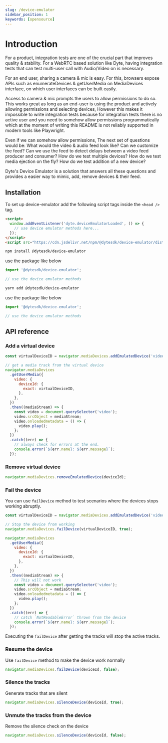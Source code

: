 ```yaml
---
slug: /device-emulator
sidebar_position: 1
keywords: [opensource]
---
```


# Introduction

For a product, integration tests are one of the crucial part that improves quality & stability. For a WebRTC based solution like Dyte, having integration tests that can test multi-user call with Audio/Video on is necessary.

For an end user, sharing a camera & mic is easy. For this, browsers expose APIs such as enumerateDevices & getUserMedia on MediaDevices interface, on which user interfaces can be built easily.

Access to camera & mic prompts the users to allow permissions to do so. This works great as long as an end-user is using the product and actively allowing permissions and selecting devices, However this makes it impossible to write integration tests because for integration tests there is no active user and you need to somehow allow permissions programmatically which at the moment of writing this README is not reliably supported in modern tools like Playwright.

Even if we can somehow allow permissions, The next set of questions would be: What would the video & audio feed look like? Can we customize the feed? Can we use the feed to detect delays between a video feed producer and consumer? How do we test multiple devices? How do we test media ejection on the fly? How do we test addition of a new device?

Dyte's Device Emulator is a solution that answers all these questions and provides a easier way to mimic, add, remove devices & their feed.

## Installation

<Tabs groupId="cdn-npm">
  <TabItem value="cdn" label="CDN" default>

To set up device-emulator add the following script tags inside
the `<head />` tag.

```html
<script>
  window.addEventListener('dyte.deviceEmulatorLoaded', () => {
    // use device emulator methods here...
  });
</script>
<script src="https://cdn.jsdelivr.net/npm/@dytesdk/device-emulator/dist/index.iife.js"></script>
```

  </TabItem>
  <TabItem value="npm" label="npm">

```bash
npm install @dytesdk/device-emulator
```

use the package like below

```js
import '@dytesdk/device-emulator';

// use the device emulator methods
```

  </TabItem>

  <TabItem value="yarn" label="yarn">

```bash
yarn add @dytesdk/device-emulator
```

use the package like below

```js
import '@dytesdk/device-emulator';

// use the device emulator methods
```

  </TabItem>
</Tabs>

## API reference

### Add a virtual device

```js {1}
const virtualDeviceID = navigator.mediaDevices.addEmulatedDevice('videoinput');

// get a media track from the virtual device
navigator.mediaDevices
  .getUserMedia({
    video: {
      deviceId: {
        exact: virtualDeviceID,
      },
    },
  })
  .then((mediaStream) => {
    const video = document.querySelector('video');
    video.srcObject = mediaStream;
    video.onloadedmetadata = () => {
      video.play();
    };
  })
  .catch((err) => {
    // always check for errors at the end.
    console.error(`${err.name}: ${err.message}`);
  });
```

### Remove virtual device

```js
navigator.mediaDevices.removeEmulatedDevice(deviceId);
```

### Fail the device

You can use `failDevice` method to test scenarios where the devices stops working abruptly.

```js {4}
const virtualDeviceID = navigator.mediaDevices.addEmulatedDevice('videoinput');

// Stop the device from working
navigator.mediaDevices.failDevice(virtualDeviceID, true);

navigator.mediaDevices
  .getUserMedia({
    video: {
      deviceId: {
        exact: virtualDeviceID,
      },
    },
  })
  .then((mediaStream) => {
    // This will not work
    const video = document.querySelector('video');
    video.srcObject = mediaStream;
    video.onloadedmetadata = () => {
      video.play();
    };
  })
  .catch((err) => {
    // catch `NotReadableError` thrown from the device
    console.error(`${err.name}: ${err.message}`);
  });
```

Executing the `failDevice` after getting the tracks will stop the active tracks.

### Resume the device

Use `failDevice` method to make the device work normally

```js
navigator.mediaDevices.failDevice(deviceId, false);
```

### Silence the tracks

Generate tracks that are silent

```js
navigator.mediaDevices.silenceDevice(deviceId, true);
```

### Unmute the tracks from the device

Remove the silence check on the device

```js
navigator.mediaDevices.silenceDevice(deviceId, false);
```
